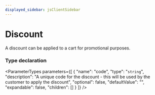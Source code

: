 ```yaml
---
displayed_sidebar: jsClientSidebar
---
```



# Discount

A discount can be applied to a cart for promotional purposes.

### Type declaration

<ParameterTypes parameters={[
  {
    "name": "code",
    "type": "`string`",
    "description": "A unique code for the discount - this will be used by the customer to apply the discount",
    "optional": false,
    "defaultValue": "",
    "expandable": false,
    "children": []
  }
]} />
